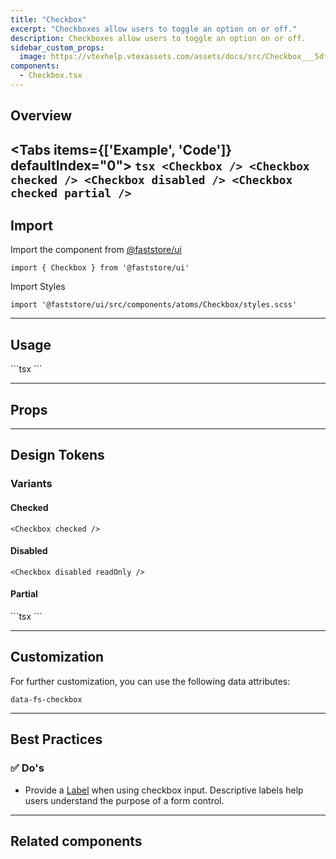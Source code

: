 ```yaml
---
title: "Checkbox"
excerpt: "Checkboxes allow users to toggle an option on or off."
description: Checkboxes allow users to toggle an option on or off.
sidebar_custom_props:
  image: https://vtexhelp.vtexassets.com/assets/docs/src/Checkbox___5dfb3d931c093ee7ebfac8bc388e68b5.png
components:
  - Checkbox.tsx
---
```



## Overview

<Tabs items={['Example', 'Code']} defaultIndex="0">
  <Tab>
    <OverviewSection>
      <Checkbox />
      <Checkbox checked readOnly />
      <Checkbox disabled />
      <Checkbox checked partial readOnly />
    </OverviewSection>
  </Tab>
  <Tab>
    ```tsx
    <Checkbox />
    <Checkbox checked />
    <Checkbox disabled />
    <Checkbox checked partial />
    ```
  </Tab>
</Tabs>
---

## Import

Import the component from [@faststore/ui](/../docs/faststore/components-index)

```tsx
import { Checkbox } from '@faststore/ui'
```

Import Styles

```tsx
import '@faststore/ui/src/components/atoms/Checkbox/styles.scss'
```

---

## Usage

<OverviewSection>
  <Checkbox />
</OverviewSection>
```tsx
<Checkbox />
```

---

## Props

<ComponentPropsSection component="Checkbox" />

---

## Design Tokens

<TokenTable>
  <TokenRow token="--fs-checkbox-width" value="1.25rem" />
  <TokenRow token="--fs-checkbox-height" value="var(--fs-checkbox-width)" />
  <TokenDivider />
  <TokenRow token="--fs-checkbox-border-width" value="var(--fs-border-width)" />
  <TokenRow
    token="--fs-checkbox-border-radius"
    value="var(--fs-border-radius)"
  />
  <TokenRow
    token="--fs-checkbox-border-color"
    value="var(--fs-border-color)"
    isColor
  />
  <TokenRow
    token="--fs-checkbox-border-color-hover"
    value="var(--fs-border-color-active)"
    isColor
  />
  <TokenDivider />
  <TokenRow
    token="--fs-checkbox-transition"
    value="border var(--fs-transition-timing) var(--fs-transition-function), background-color var(--fs-transition-timing) var(--fs-transition-function), box-shadow var(--fs-transition-timing) var(--fs-transition-function)"
  />
  <TokenDivider />
  <TokenRow
    token="--fs-checkbox-bkg-color-hover"
    value="var(--fs-color-primary-bkg-light)"
    isColor
  />
  <TokenRow
    token="--fs-checkbox-shadow-hover"
    value="0 0 0 var(--fs-checkbox-border-width) var(--fs-border-color-active)"
  />
</TokenTable>

### Variants

#### Checked

<OverviewSection>
  <Checkbox checked />
</OverviewSection>

```tsx
<Checkbox checked />
```

<TokenTable>
  <TokenRow
    token="--fs-checkbox-checked-bkg-color"
    value="var(--fs-color-primary-bkg)"
    isColor
  />
  <TokenRow
    token="--fs-checkbox-checked-bkg-color-hover"
    value="var(--fs-color-primary-bkg-hover)"
    isColor
  />
  <TokenRow
    token="--fs-checkbox-checked-border-color-hover"
    value="var((--fs-border-color-hover)"
    isColor
  />
  <TokenRow
    token="--fs-checkbox-checked-shadow-hover"
    value="0 0 0 var(--fs-checkbox-border-width)
          var(--fs-checkbox-checked-border-color-hover)"
  />
</TokenTable>

#### Disabled

<OverviewSection>
  <Checkbox disabled readOnly />
</OverviewSection>

```tsx
<Checkbox disabled readOnly />
```

<TokenTable>
  <TokenRow
    token="--fs-checkbox-disabled-bkg-color"
    value="var(--fs-color-disabled-bkg)"
    isColor
  />
  <TokenRow
    token="--fs-checkbox-disabled-border-width"
    value="var(--fs-checkbox-border-width)"
  />
  <TokenRow
    token="--fs-checkbox-disabled-border-color"
    value="var(--fs-border-color-disabled)"
    isColor
  />
  <TokenRow
    token="--fs-checkbox-disabled-text-color"
    value="var(--fs-color-disabled-text)"
    isColor
  />
</TokenTable>

#### Partial

<OverviewSection>
  <Checkbox checked partial />
</OverviewSection>
```tsx
<Checkbox checked partial />
```

<TokenTable>
  <TokenRow
    token="--fs-checkbox-partial-bkg-color"
    value="var(--fs-color-body-bkg)"
    isColor
  />
  <TokenRow
    token="--fs-checkbox-partial-border-width"
    value="var(--fs-checkbox-border-width)"
  />
  <TokenRow
    token="--fs-checkbox-partial-border-color"
    value="var(--fs-color-primary-bkg)"
    isColor
  />
  <TokenRow
    token="--fs-checkbox-partial-bkg-color-hover"
    value="var(--fs-color-primary-bkg-light)"
    isColor
  />
</TokenTable>

---

## Customization

For further customization, you can use the following data attributes:

`data-fs-checkbox`

---

## Best Practices

### ✅ Do's

- Provide a [Label](/docs/faststore/atoms-label) when using checkbox input. Descriptive labels help users understand the purpose of a form control.

---

## Related components

<SectionList>
  <SectionItem
    title="CheckboxField"
    description="CheckboxField wraps a Checkbox input and its corresponding Label."
    actionPath="/docs/faststore/molecules-checkbox-field"
  >
    <CheckboxField label="CheckboxField" id="checkboxfield" checked readOnly />
  </SectionItem>
</SectionList>
